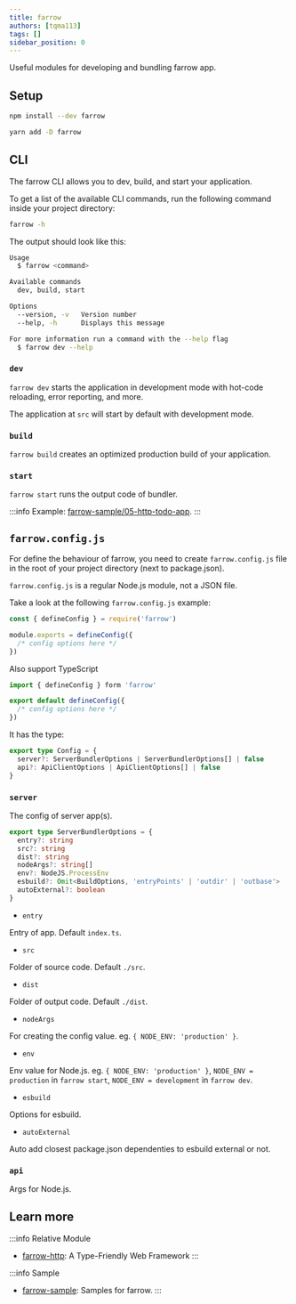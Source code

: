 ```yaml
---
title: farrow
authors: [tqma113]
tags: []
sidebar_position: 0
---
```



Useful modules for developing and bundling farrow app.

## Setup

<Tabs groupId="package-tool">
<TabItem value="npm" label="npm">

```bash
npm install --dev farrow
```

</TabItem>
<TabItem value="yarn" label="Yarn" default>

```bash
yarn add -D farrow
```

</TabItem>
</Tabs>

## CLI

The farrow CLI allows you to dev, build, and start your application.

To get a list of the available CLI commands, run the following command inside your project directory:

```bash
farrow -h
```

The output should look like this:

```bash
Usage
  $ farrow <command>

Available commands
  dev, build, start

Options
  --version, -v   Version number
  --help, -h      Displays this message

For more information run a command with the --help flag
  $ farrow dev --help
```

### `dev`

`farrow dev` starts the application in development mode with hot-code reloading, error reporting, and more.

The application at `src` will start by default with development mode.

### `build`

`farrow build` creates an optimized production build of your application.

### `start`

`farrow start` runs the output code of bundler.

:::info
Example: [farrow-sample/05-http-todo-app](https://github.com/tqma113/farrow-sample/tree/main/samples/05-http-todo-app).
:::

## `farrow.config.js`

For define the behaviour of farrow, you need to create `farrow.config.js` file in the root of your project directory (next to package.json).

`farrow.config.js` is a regular Node.js module, not a JSON file.

Take a look at the following `farrow.config.js` example:

```js
const { defineConfig } = require('farrow')

module.exports = defineConfig({
  /* config options here */
})
```

Also support TypeScript

```ts
import { defineConfig } form 'farrow'

export default defineConfig({
  /* config options here */
})
```

It has the type:

```ts
export type Config = {
  server?: ServerBundlerOptions | ServerBundlerOptions[] | false
  api?: ApiClientOptions | ApiClientOptions[] | false
}
```

### `server`

The config of server app(s).

```ts
export type ServerBundlerOptions = {
  entry?: string
  src?: string
  dist?: string
  nodeArgs?: string[]
  env?: NodeJS.ProcessEnv
  esbuild?: Omit<BuildOptions, 'entryPoints' | 'outdir' | 'outbase'>
  autoExternal?: boolean
}
```

* `entry`

Entry of app. Default `index.ts`.

* `src`

Folder of source code. Default `./src`.

* `dist`

Folder of output code. Default `./dist`.

* `nodeArgs`

For creating the config value. eg. `{ NODE_ENV: 'production' }`.

* `env`

Env value for Node.js. eg. `{ NODE_ENV: 'production' }`, `NODE_ENV = production` in `farrow start`, `NODE_ENV = development` in `farrow dev`.

* `esbuild`

Options for esbuild.

* `autoExternal`

Auto add closest package.json dependenties to esbuild external or not.

### `api`

Args for Node.js. 

## Learn more

:::info Relative Module
* [farrow-http](../pipeline/02-farrow-http.mdx): A Type-Friendly Web Framework
:::

:::info Sample
* [farrow-sample](https://github.com/tqma113/farrow-sample): Samples for farrow.
:::
